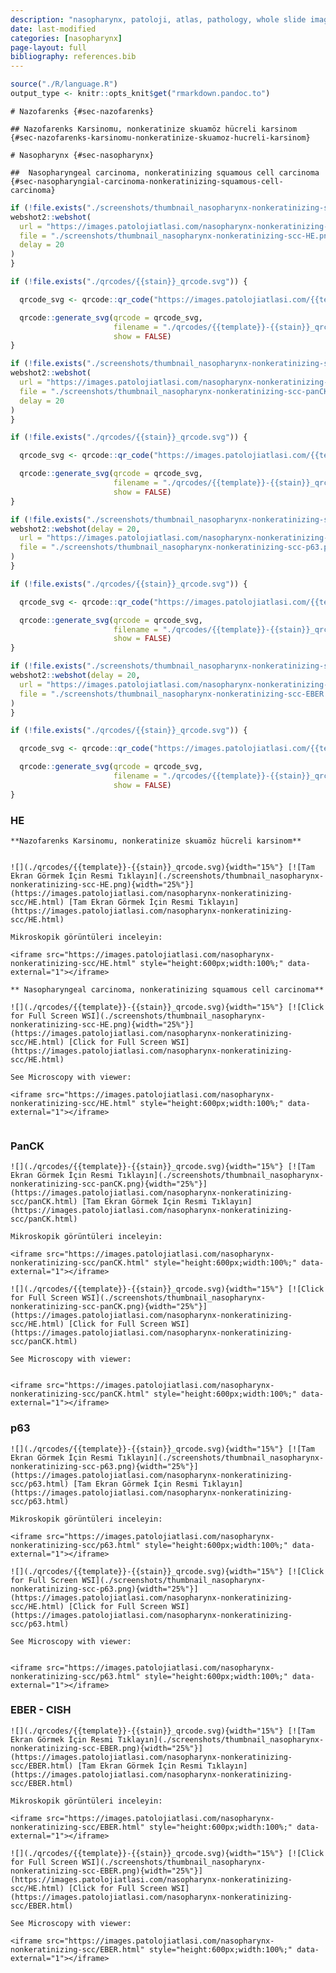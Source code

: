 ```yaml
---
description: "nasopharynx, patoloji, atlas, pathology, whole slide image"
date: last-modified
categories: [nasopharynx]
page-layout: full
bibliography: references.bib
---
```


```r

source("./R/language.R")
output_type <- knitr::opts_knit$get("rmarkdown.pandoc.to")

```

```asis
# Nazofarenks {#sec-nazofarenks} 
```

```asis
## Nazofarenks Karsinomu, nonkeratinize skuamöz hücreli karsinom {#sec-nazofarenks-karsinomu-nonkeratinize-skuamoz-hucreli-karsinom} 

```

```asis
# Nasopharynx {#sec-nasopharynx} 
```

```asis
##  Nasopharyngeal carcinoma, nonkeratinizing squamous cell carcinoma {#sec-nasopharyngial-carcinoma-nonkeratinizing-squamous-cell-carcinoma} 

```

```r
if (!file.exists("./screenshots/thumbnail_nasopharynx-nonkeratinizing-scc-HE.png")) {
webshot2::webshot(
  url = "https://images.patolojiatlasi.com/nasopharynx-nonkeratinizing-scc/HE.html",
  file = "./screenshots/thumbnail_nasopharynx-nonkeratinizing-scc-HE.png",
  delay = 20
)
}
```



```r
if (!file.exists("./qrcodes/{{stain}}_qrcode.svg")) {

  qrcode_svg <- qrcode::qr_code("https://images.patolojiatlasi.com/{{template}}/{{stain}}.html")

  qrcode::generate_svg(qrcode = qrcode_svg,
                       filename = "./qrcodes/{{template}}-{{stain}}_qrcode.svg",
                       show = FALSE)
}
```


```r
if (!file.exists("./screenshots/thumbnail_nasopharynx-nonkeratinizing-scc-panCK.png")) {
webshot2::webshot(
  url = "https://images.patolojiatlasi.com/nasopharynx-nonkeratinizing-scc/panCK.html",
  file = "./screenshots/thumbnail_nasopharynx-nonkeratinizing-scc-panCK.png",
  delay = 20
)
}
```


```r
if (!file.exists("./qrcodes/{{stain}}_qrcode.svg")) {

  qrcode_svg <- qrcode::qr_code("https://images.patolojiatlasi.com/{{template}}/{{stain}}.html")

  qrcode::generate_svg(qrcode = qrcode_svg,
                       filename = "./qrcodes/{{template}}-{{stain}}_qrcode.svg",
                       show = FALSE)
}
```



```r
if (!file.exists("./screenshots/thumbnail_nasopharynx-nonkeratinizing-scc-p63.png")) {
webshot2::webshot(delay = 20,
  url = "https://images.patolojiatlasi.com/nasopharynx-nonkeratinizing-scc/p63.html",
  file = "./screenshots/thumbnail_nasopharynx-nonkeratinizing-scc-p63.png"
)
}
```



```r
if (!file.exists("./qrcodes/{{stain}}_qrcode.svg")) {

  qrcode_svg <- qrcode::qr_code("https://images.patolojiatlasi.com/{{template}}/{{stain}}.html")

  qrcode::generate_svg(qrcode = qrcode_svg,
                       filename = "./qrcodes/{{template}}-{{stain}}_qrcode.svg",
                       show = FALSE)
}
```



```r
if (!file.exists("./screenshots/thumbnail_nasopharynx-nonkeratinizing-scc-EBER.png")) {
webshot2::webshot(delay = 20,
  url = "https://images.patolojiatlasi.com/nasopharynx-nonkeratinizing-scc/EBER.html",
  file = "./screenshots/thumbnail_nasopharynx-nonkeratinizing-scc-EBER.png"
)
}
```


```r
if (!file.exists("./qrcodes/{{stain}}_qrcode.svg")) {

  qrcode_svg <- qrcode::qr_code("https://images.patolojiatlasi.com/{{template}}/{{stain}}.html")

  qrcode::generate_svg(qrcode = qrcode_svg,
                       filename = "./qrcodes/{{template}}-{{stain}}_qrcode.svg",
                       show = FALSE)
}
```


::::: panel-tabset

### HE

```asis

**Nazofarenks Karsinomu, nonkeratinize skuamöz hücreli karsinom**


![](./qrcodes/{{template}}-{{stain}}_qrcode.svg){width="15%"} [![Tam Ekran Görmek İçin Resmi Tıklayın](./screenshots/thumbnail_nasopharynx-nonkeratinizing-scc-HE.png){width="25%"}](https://images.patolojiatlasi.com/nasopharynx-nonkeratinizing-scc/HE.html) [Tam Ekran Görmek İçin Resmi Tıklayın](https://images.patolojiatlasi.com/nasopharynx-nonkeratinizing-scc/HE.html)

```


```asis

Mikroskopik görüntüleri inceleyin:

<iframe src="https://images.patolojiatlasi.com/nasopharynx-nonkeratinizing-scc/HE.html" style="height:600px;width:100%;" data-external="1"></iframe>

```



```asis

** Nasopharyngeal carcinoma, nonkeratinizing squamous cell carcinoma**

![](./qrcodes/{{template}}-{{stain}}_qrcode.svg){width="15%"} [![Click for Full Screen WSI](./screenshots/thumbnail_nasopharynx-nonkeratinizing-scc-HE.png){width="25%"}](https://images.patolojiatlasi.com/nasopharynx-nonkeratinizing-scc/HE.html) [Click for Full Screen WSI](https://images.patolojiatlasi.com/nasopharynx-nonkeratinizing-scc/HE.html)

```

```asis

See Microscopy with viewer: 

<iframe src="https://images.patolojiatlasi.com/nasopharynx-nonkeratinizing-scc/HE.html" style="height:600px;width:100%;" data-external="1"></iframe>


```




### PanCK


```asis

![](./qrcodes/{{template}}-{{stain}}_qrcode.svg){width="15%"} [![Tam Ekran Görmek İçin Resmi Tıklayın](./screenshots/thumbnail_nasopharynx-nonkeratinizing-scc-panCK.png){width="25%"}](https://images.patolojiatlasi.com/nasopharynx-nonkeratinizing-scc/panCK.html) [Tam Ekran Görmek İçin Resmi Tıklayın](https://images.patolojiatlasi.com/nasopharynx-nonkeratinizing-scc/panCK.html)

```


```asis

Mikroskopik görüntüleri inceleyin:

<iframe src="https://images.patolojiatlasi.com/nasopharynx-nonkeratinizing-scc/panCK.html" style="height:600px;width:100%;" data-external="1"></iframe>

```



```asis

![](./qrcodes/{{template}}-{{stain}}_qrcode.svg){width="15%"} [![Click for Full Screen WSI](./screenshots/thumbnail_nasopharynx-nonkeratinizing-scc-panCK.png){width="25%"}](https://images.patolojiatlasi.com/nasopharynx-nonkeratinizing-scc/HE.html) [Click for Full Screen WSI](https://images.patolojiatlasi.com/nasopharynx-nonkeratinizing-scc/panCK.html)

```

```asis

See Microscopy with viewer: 


<iframe src="https://images.patolojiatlasi.com/nasopharynx-nonkeratinizing-scc/panCK.html" style="height:600px;width:100%;" data-external="1"></iframe>
```



### p63


```asis
![](./qrcodes/{{template}}-{{stain}}_qrcode.svg){width="15%"} [![Tam Ekran Görmek İçin Resmi Tıklayın](./screenshots/thumbnail_nasopharynx-nonkeratinizing-scc-p63.png){width="25%"}](https://images.patolojiatlasi.com/nasopharynx-nonkeratinizing-scc/p63.html) [Tam Ekran Görmek İçin Resmi Tıklayın](https://images.patolojiatlasi.com/nasopharynx-nonkeratinizing-scc/p63.html)

```


```asis

Mikroskopik görüntüleri inceleyin:

<iframe src="https://images.patolojiatlasi.com/nasopharynx-nonkeratinizing-scc/p63.html" style="height:600px;width:100%;" data-external="1"></iframe>

```


```asis

![](./qrcodes/{{template}}-{{stain}}_qrcode.svg){width="15%"} [![Click for Full Screen WSI](./screenshots/thumbnail_nasopharynx-nonkeratinizing-scc-p63.png){width="25%"}](https://images.patolojiatlasi.com/nasopharynx-nonkeratinizing-scc/HE.html) [Click for Full Screen WSI](https://images.patolojiatlasi.com/nasopharynx-nonkeratinizing-scc/p63.html)

```

```asis

See Microscopy with viewer: 


<iframe src="https://images.patolojiatlasi.com/nasopharynx-nonkeratinizing-scc/p63.html" style="height:600px;width:100%;" data-external="1"></iframe>
```



### EBER - CISH

```asis
![](./qrcodes/{{template}}-{{stain}}_qrcode.svg){width="15%"} [![Tam Ekran Görmek İçin Resmi Tıklayın](./screenshots/thumbnail_nasopharynx-nonkeratinizing-scc-EBER.png){width="25%"}](https://images.patolojiatlasi.com/nasopharynx-nonkeratinizing-scc/EBER.html) [Tam Ekran Görmek İçin Resmi Tıklayın](https://images.patolojiatlasi.com/nasopharynx-nonkeratinizing-scc/EBER.html)

```


```asis

Mikroskopik görüntüleri inceleyin:

<iframe src="https://images.patolojiatlasi.com/nasopharynx-nonkeratinizing-scc/EBER.html" style="height:600px;width:100%;" data-external="1"></iframe>

```


```asis

![](./qrcodes/{{template}}-{{stain}}_qrcode.svg){width="15%"} [![Click for Full Screen WSI](./screenshots/thumbnail_nasopharynx-nonkeratinizing-scc-EBER.png){width="25%"}](https://images.patolojiatlasi.com/nasopharynx-nonkeratinizing-scc/HE.html) [Click for Full Screen WSI](https://images.patolojiatlasi.com/nasopharynx-nonkeratinizing-scc/EBER.html)

```

```asis

See Microscopy with viewer: 

<iframe src="https://images.patolojiatlasi.com/nasopharynx-nonkeratinizing-scc/EBER.html" style="height:600px;width:100%;" data-external="1"></iframe>


```

:::::

